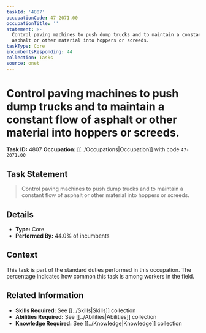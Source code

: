 ```yaml
---
taskId: '4807'
occupationCode: 47-2071.00
occupationTitle: ''
statement: >-
  Control paving machines to push dump trucks and to maintain a constant flow of
  asphalt or other material into hoppers or screeds.
taskType: Core
incumbentsResponding: 44
collection: Tasks
source: onet
---
```

# Control paving machines to push dump trucks and to maintain a constant flow of asphalt or other material into hoppers or screeds.

**Task ID:** 4807
**Occupation:** [[../Occupations|Occupation]] with code `47-2071.00`

## Task Statement

> Control paving machines to push dump trucks and to maintain a constant flow of asphalt or other material into hoppers or screeds.

## Details

- **Type:** Core
- **Performed By:** 44.0% of incumbents

## Context

This task is part of the standard duties performed in this occupation. The percentage indicates how common this task is among workers in the field.

## Related Information

- **Skills Required:** See [[../Skills|Skills]] collection
- **Abilities Required:** See [[../Abilities|Abilities]] collection
- **Knowledge Required:** See [[../Knowledge|Knowledge]] collection
